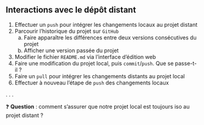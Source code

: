 :::{.callout-tip collapse="true" icon=false}

## Interactions avec le dépôt distant

::: {.incremental}
1. Effectuer un `push` pour intégrer les changements locaux au projet distant
2. Parcourir l'historique du projet sur `GitHub`
    a. Faire apparaître les différences entre deux versions consécutives du projet
    b. Afficher une version passée du projet
3. Modifier le fichier `README.md` via l'interface d'édition web
4. Faire une modification du projet local, puis `commit`/`push`. Que se passe-t-il ?
5. Faire un `pull` pour intégrer les changements distants au projet local
6. Effectuer à nouveau l'étape de `push` des changements locaux
:::

:::

. . .

❓ __Question__ : comment s'assurer que notre projet local est toujours iso au projet distant ?


